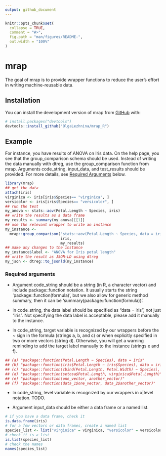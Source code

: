 ```yaml
---
output: github_document
---
```


<!-- README.md is generated from README.Rmd. Please edit that file -->

```r
knitr::opts_chunk$set(
  collapse = TRUE,
  comment = "#>",
  fig.path = "man/figures/README-",
  out.width = "100%"
)
```

# mrap

<!-- badges: start -->
<!-- badges: end -->

The goal of mrap is to provide wrapper functions to reduce the user's effort in writing machine-reusable data.    

## Installation

You can install the development version of mrap from [GitHub](https://github.com/) with:

``` r
# install.packages("devtools")
devtools::install_github("OlgaLezhnina/mrap_R")
```

## Example

For instance, you have results of ANOVA on Iris data. On the help page, you see that the group_comparison schema should be used. Instead of writing the data manually with dtreg, use the group_comparison function from mrap. Arguments code_string, input_data, and test_results should be provided. For more details, see [Required Arguments](#section1) below.

```r
library(mrap)
## get the data
attach(iris)
virginica <- iris[iris$Species== "virginica", ]
versicolor <- iris[iris$Species== "versicolor", ]
## run the test
my_anova <- stats::aov(Petal.Length ~ Species, iris)
## write the results as a data frame
my_results <- summary(my_anova)[[1]]
## use the relevant wrapper to write an instance
my_instance <-
  mrap::group_comparison("stats::aov(Petal.Length ~ Species, data = iris)",
                         iris,
                         my_results)
## make any changes to the instance
my_instance$label <- "ANOVA for Iris petal length"
## write the result as JSON-LD using dtreg
my_json <- dtreg::to_jsonld(my_instance)
```

### Required arguments {#section1}

* Argument code_string should be a string (in R, a character vector) and include package::function notation. It usually starts the string 'package::function(formula)', but we also allow for generic method summary, then it can be 'summary(package::function(formula))'. 

* In code_string, the data label should be specified as "data = iris", not just "iris". Not specifying the data label is acceptable, please add it manually to the instance. 

* In code_string, target variable is recognized by our wrappers before the ~ sign in the formula (strings a, b, and c) or when explicitly specified in two or more vectors (string d). Otherwise, you will get a warning reminding to add the target label manually to the instance (strings e and f). 

```r
## (a) "package::function(Petal.Length ~ Species), data = iris"
## (b) "package::function(iris$Petal.Length ~ iris$Species), data = iris"
## (c) "package::function(cbind(Petal.Length, Petal.Width) ~ Species), data = iris"
## (d) "package::function(setosa$Petal.Length, virginica$Petal.Length)"
## (e) "package::function(one_vector, another_vector)"
## (f) "package::function(data_1$one_vector, data_2$another_vector)"
```
* In code_string, level variable is recognized by our wrappers in x|level notation. TODO.

* Argument input_data should be either a data frame or a named list. 

```r
# if you have a data frame, check it
is.data.frame(iris)
# for a few vectors or data frames, create a named list
species_list <- list("virginica" = virginica, "versicolor" = versicolor)
# check it is a list
is.list(species_list)
# check the names
names(species_list)
```


